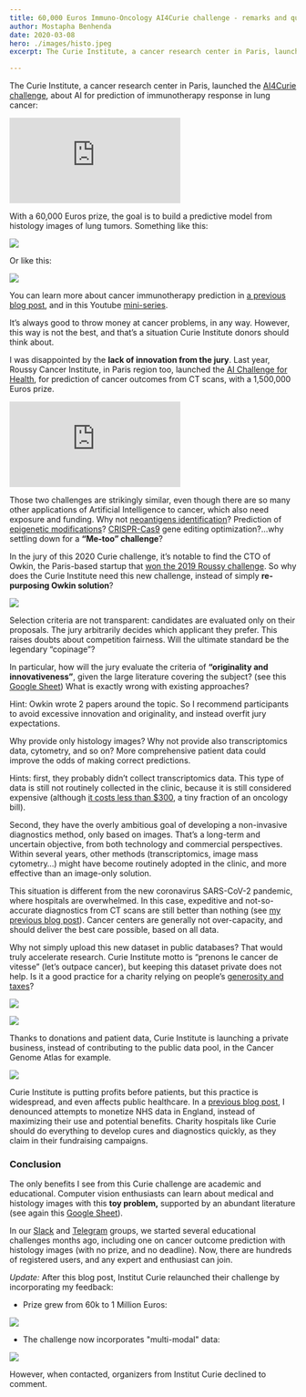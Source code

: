 ```yaml
---
title: 60,000 Euros Immuno-Oncology AI4Curie challenge - remarks and questions
author: Mostapha Benhenda
date: 2020-03-08
hero: ./images/histo.jpeg
excerpt: The Curie Institute, a cancer research center in Paris, launched the AI4Curie challenge, about AI for immunotherapy.

---
```


The Curie Institute, a cancer research center in Paris, launched the [AI4Curie challenge](https://curie.fr/landing/ai4curie), about AI for prediction of immunotherapy response in lung cancer:


  <iframe  style="margin:0 auto;" src="https://www.youtube.com/embed/qYi_13LaVe8" frameborder="0" allow="accelerometer; autoplay; encrypted-media; gyroscope; picture-in-picture" allowfullscreen></iframe>


With a 60,000 Euros prize, the goal is to build a predictive model from histology images of lung tumors. Something like this:

![](https://cdn-images-1.medium.com/max/800/1*muw4ma94XdOQQRr-hJnNNw.jpeg)

Or like this:

![](https://cdn-images-1.medium.com/max/800/1*MEffcL5uks6LqqHQGG810g.png)

You can learn more about cancer immunotherapy prediction in [a previous blog post](https://melwy.com/blog/how-to-better-predict-cancer-immunotherapy-results), and in this Youtube [mini-series](https://youtu.be/7ACNiebz0ko).

It’s always good to throw money at cancer problems, in any way. However, this way is not the best, and that’s a situation Curie Institute donors should think about.

I was disappointed by the **lack of innovation from the jury**. Last year, Roussy Cancer Institute, in Paris region too, launched the [AI Challenge for Health](https://www.aichallenge.parisregion.eu/health-challenge/), for prediction of cancer outcomes from CT scans, with a 1,500,000 Euros prize.

  <iframe  style="margin:0 auto;" src="https://www.youtube.com/embed/j1llXz6f_yQ" frameborder="0" allow="accelerometer; autoplay; encrypted-media; gyroscope; picture-in-picture" allowfullscreen></iframe>




Those two challenges are strikingly similar, even though there are so many other applications of Artificial Intelligence to cancer, which also need exposure and funding. Why not [neoantigens identification](https://github.com/openvax/mhcflurry)? Prediction of [epigenetic modifications](https://bmcgenomics.biomedcentral.com/articles/10.1186/s12864-019-5489-4)? [CRISPR-Cas9](http://www.deepcrispr.net/) gene editing optimization?…why settling down for a **“Me-too” challenge**?

In the jury of this 2020 Curie challenge, it’s notable to find the CTO of Owkin, the Paris-based startup that [won the 2019 Roussy challenge](https://www.iledefrance.fr/owkin-remporte-le-1er-challenge-ai-health). So why does the Curie Institute need this new challenge, instead of simply **re-purposing Owkin solution**?

![](https://cdn-images-1.medium.com/max/800/1*GdaPdbCM3n-cmw_AXkVgHg.png)

Selection criteria are not transparent: candidates are evaluated only on their proposals. The jury arbitrarily decides which applicant they prefer. This raises doubts about competition fairness. Will the ultimate standard be the legendary “copinage”?

In particular, how will the jury evaluate the criteria of **“originality and innovativeness”**, given the large literature covering the subject? (see this [Google Sheet](https://docs.google.com/spreadsheets/d/1ZbeA6E0lmGzl_pQ7MzblF3Z1zJ5CINGzsxnJy9w8H38/edit?usp=sharing)) What is exactly wrong with existing approaches?

Hint: Owkin wrote 2 papers around the topic. So I recommend participants to avoid excessive innovation and originality, and instead overfit jury expectations.

Why provide only histology images? Why not provide also transcriptomics data, cytometry, and so on? More comprehensive patient data could improve the odds of making correct predictions.

Hints: first, they probably didn’t collect transcriptomics data. This type of data is still not routinely collected in the clinic, because it is still considered expensive (although [it costs less than $300](http://www.longwoodgenomics.org/2017/08/25/the-cost-effective-of-tumor-rna-seq/), a tiny fraction of an oncology bill).

Second, they have the overly ambitious goal of developing a non-invasive diagnostics method, only based on images. That’s a long-term and uncertain objective, from both technology and commercial perspectives. Within several years, other methods (transcriptomics, image mass cytometry…) might have become routinely adopted in the clinic, and more effective than an image-only solution.

This situation is different from the new coronavirus SARS-CoV-2 pandemic, where hospitals are overwhelmed. In this case, expeditive and not-so-accurate diagnostics from CT scans are still better than nothing (see [my previous blog post](https://melwy.com/blog/coronavirus-how-can-ai-help)). Cancer centers are generally not over-capacity, and should deliver the best care possible, based on all data.

Why not simply upload this new dataset in public databases? That would truly accelerate research. Curie Institute motto is “prenons le cancer de vitesse” (let’s outpace cancer), but keeping this dataset private does not help. Is it a good practice for a charity relying on people’s [generosity and taxes](https://institut-curie.org/page/our-economic-model)?

![](https://cdn-images-1.medium.com/max/800/1*TwOf_K-w6it0eADRRp2Ssg.jpeg)

  

![](https://cdn-images-1.medium.com/max/800/1*0rc3t23XHeFKaArGo5sPOg.jpeg)

Thanks to donations and patient data, Curie Institute is launching a private business, instead of contributing to the public data pool, in the Cancer Genome Atlas for example.

![](https://cdn-images-1.medium.com/max/800/1*KNPEmRTtR431Ol-NqbBWeQ.png)

Curie Institute is putting profits before patients, but this practice is widespread, and even affects public healthcare. In a [previous blog post](https://melwy.com/blog/nhs-data-public-health-data-should-be-free-and-not-for-sale), I denounced attempts to monetize NHS data in England, instead of maximizing their use and potential benefits. Charity hospitals like Curie should do everything to develop cures and diagnostics quickly, as they claim in their fundraising campaigns.

### Conclusion

The only benefits I see from this Curie challenge are academic and educational. Computer vision enthusiasts can learn about medical and histology images with this **toy problem,** supported by an abundant literature (see again this [Google Sheet](https://docs.google.com/spreadsheets/d/1ZbeA6E0lmGzl_pQ7MzblF3Z1zJ5CINGzsxnJy9w8H38/edit?usp=sharing)).

In our [Slack](https://join.slack.com/t/dsformedicine/shared_invite/enQtODA1MDc1NDQ4ODIyLTMzNWFiY2YwYmQ4NDBkYTE5ZWQ0NDQ4YmNiMGE5MmMyYWU5MTkyNjgzMDFiNjdjNjRhYWUwNDJjZThjZmQzZDM) and [Telegram](https://t.me/joinchat/Go4mTxRr9Tbx53S_w-0-vQ) groups, we started several educational challenges months ago, including one on cancer outcome prediction with histology images (with no prize, and no deadline). Now, there are hundreds of registered users, and any expert and enthusiast can join.

*Update:* After this blog post, Institut Curie relaunched their challenge by incorporating my feedback: 

- Prize grew from 60k to 1 Million Euros:

![](./images/IMG_20210310_150740.jpg)

- The challenge now incorporates "multi-modal" data:

![](./images/IMG_20210310_150820.jpg)

However, when contacted, organizers from Institut Curie declined to comment.
